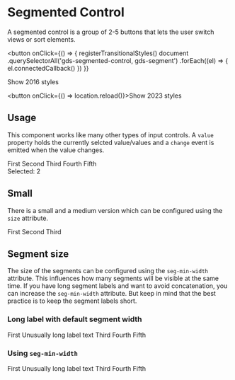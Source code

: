 
<Meta title="Components/Segmented Control" />

# Segmented Control

A segmented control is a group of 2-5 buttons that lets the user switch views or sort elements.

<button
  onClick={() => {
    registerTransitionalStyles()
    document
      .querySelectorAll('gds-segmented-control, gds-segment')
      .forEach((el) => {
        el.connectedCallback()
      })
  }}
>
  Show 2016 styles
</button>

<button onClick={() => location.reload()}>Show 2023 styles</button>

## Usage

This component works like many other types of input controls. A `value` property holds the currently selcted value/values and a `change` event is emitted when the value changes.

<Canvas>
  <div>
    <gds-segmented-control
      value="2"
      onchange="document.getElementById('sel').innerText = event.target.value"
    >
      <gds-segment value="1">First</gds-segment>
      <gds-segment value="2">Second</gds-segment>
      <gds-segment value="3">Third</gds-segment>
      <gds-segment value="4">Fourth</gds-segment>
      <gds-segment value="5">Fifth</gds-segment>
    </gds-segmented-control>
    <div style={{ marginTop: '1rem' }}>
      Selected: <span id="sel">2</span>
    </div>
  </div>
</Canvas>

## Small

There is a small and a medium version which can be configured using the `size` attribute.

<Canvas>
  <gds-segmented-control size="small" value="2">
    <gds-segment value="1">First</gds-segment>
    <gds-segment value="2">Second</gds-segment>
    <gds-segment value="3">Third</gds-segment>
  </gds-segmented-control>
</Canvas>

## Segment size

The size of the segments can be configured using the `seg-min-width` attribute. This influences
how many segments will be visible at the same time. If you have long segment labels and want to
avoid concatenation, you can increase the `seg-min-width` attribute. But keep in mind that the
best practice is to keep the segment labels short.

### Long label with default segment width

<Canvas>
  <gds-segmented-control value="2">
    <gds-segment value="1">First</gds-segment>
    <gds-segment value="2">Unusually long label text</gds-segment>
    <gds-segment value="3">Third</gds-segment>
    <gds-segment value="4">Fourth</gds-segment>
    <gds-segment value="5">Fifth</gds-segment>
  </gds-segmented-control>
</Canvas>

### Using `seg-min-width`

<Canvas>
  <gds-segmented-control seg-min-width="200" value="3">
    <gds-segment value="1">First</gds-segment>
    <gds-segment value="2">Unusually long label text</gds-segment>
    <gds-segment value="3">Third</gds-segment>
    <gds-segment value="4">Fourth</gds-segment>
    <gds-segment value="5">Fifth</gds-segment>
  </gds-segmented-control>
</Canvas>
